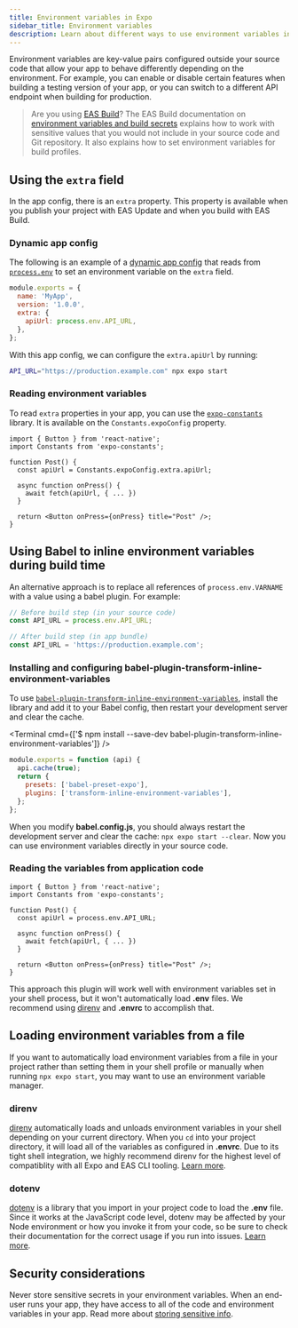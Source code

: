 ```yaml
---
title: Environment variables in Expo
sidebar_title: Environment variables
description: Learn about different ways to use environment variables in an Expo project.
---
```



Environment variables are key-value pairs configured outside your source code that allow your app to behave differently depending on the environment. For example, you can enable or disable certain features when building a testing version of your app, or you can switch to a different API endpoint when building for production.

> Are you using [EAS Build](/build/introduction/)? The EAS Build documentation on [environment variables and build secrets](/build-reference/variables.mdx) explains how to work with sensitive values that you would not include in your source code and Git repository. It also explains how to set environment variables for build profiles.

## Using the `extra` field

In the app config, there is an `extra` property. This property is available when you publish your project with EAS Update and when you build with EAS Build.

### Dynamic app config

The following is an example of a [dynamic app config](/versions/latest/config/app/#app-config) that reads from [`process.env`](https://nodejs.org/dist/latest/docs/api/process.html#process_process_env) to set an environment variable on the `extra` field.

```js app.config.js
module.exports = {
  name: 'MyApp',
  version: '1.0.0',
  extra: {
    apiUrl: process.env.API_URL,
  },
};
```

With this app config, we can configure the `extra.apiUrl` by running:

```bash
API_URL="https://production.example.com" npx expo start
```

### Reading environment variables

To read `extra` properties in your app, you can use the [`expo-constants`](/versions/latest/sdk/constants.mdx) library. It is available on the `Constants.expoConfig` property.

```tsx
import { Button } from 'react-native';
import Constants from 'expo-constants';

function Post() {
  const apiUrl = Constants.expoConfig.extra.apiUrl;

  async function onPress() {
    await fetch(apiUrl, { ... })
  }

  return <Button onPress={onPress} title="Post" />;
}
```

## Using Babel to inline environment variables during build time

An alternative approach is to replace all references of `process.env.VARNAME` with a value using a babel plugin. For example:

```js
// Before build step (in your source code)
const API_URL = process.env.API_URL;

// After build step (in app bundle)
const API_URL = 'https://production.example.com';
```

### Installing and configuring babel-plugin-transform-inline-environment-variables

To use [`babel-plugin-transform-inline-environment-variables`](https://github.com/babel/website/blob/master/docs/plugin-transform-inline-environment-variables.mdx), install the library and add it to your Babel config, then restart your development server and clear the cache.

<Terminal cmd={['$ npm install --save-dev babel-plugin-transform-inline-environment-variables']} />

```js
module.exports = function (api) {
  api.cache(true);
  return {
    presets: ['babel-preset-expo'],
    plugins: ['transform-inline-environment-variables'],
  };
};
```

When you modify **babel.config.js**, you should always restart the development server and clear the cache: `npx expo start --clear`. Now you can use environment variables directly in your source code.

### Reading the variables from application code

```tsx
import { Button } from 'react-native';
import Constants from 'expo-constants';

function Post() {
  const apiUrl = process.env.API_URL;

  async function onPress() {
    await fetch(apiUrl, { ... })
  }

  return <Button onPress={onPress} title="Post" />;
}
```

This approach this plugin will work well with environment variables set in your shell process, but it won't automatically load **.env** files. We recommend using [direnv](https://direnv.net/) and **.envrc** to accomplish that.

## Loading environment variables from a file

If you want to automatically load environment variables from a file in your project rather than setting them in your shell profile or manually when running `npx expo start`, you may want to use an environment variable manager.

### direnv

[direnv](https://direnv.net/) automatically loads and unloads environment variables in your shell depending on your current directory. When you `cd` into your project directory, it will load all of the variables as configured in **.envrc**. Due to its tight shell integration, we highly recommend direnv for the highest level of compatiblity with all Expo and EAS CLI tooling. [Learn more](https://direnv.net/#getting-started).

### dotenv

[dotenv](https://github.com/motdotla/dotenv) is a library that you import in your project code to load the **.env** file. Since it works at the JavaScript code level, dotenv may be affected by your Node environment or how you invoke it from your code, so be sure to check their documentation for the correct usage if you run into issues. [Learn more](https://github.com/motdotla/dotenv).

## Security considerations

Never store sensitive secrets in your environment variables. When an end-user runs your app, they have access to all of the code and environment variables in your app. Read more about [storing sensitive info](https://reactnative.dev/docs/security#storing-sensitive-info).
